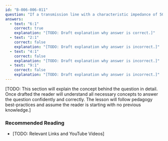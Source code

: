 ```yaml
---
id: "B-006-006-011"
question: "If a transmission line with a characteristic impedance of 50 ohms feeds a folded dipole with a feed point impedance close to 300 ohms, what impedance transformation ratio is needed to match the two?"
answers:
  - text: "6:1"
    correct: true
    explanation: "[TODO: Draft explanation why answer is correct.]"
  - text: "2:1"
    correct: false
    explanation: "[TODO: Draft explanation why answer is incorrect.]"
  - text: "4:1"
    correct: false
    explanation: "[TODO: Draft explanation why answer is incorrect.]"
  - text: "9:1"
    correct: false
    explanation: "[TODO: Draft explanation why answer is incorrect.]"
---
```


[TODO: This section will explain the concept behind the question in detail. Once drafted the reader will understand all necessary concepts to answer the question confidently and correctly. The lesson will follow pedagogy best-practices and assume the reader is starting with no previous knowledge.]

### Recommended Reading

- [TODO: Relevant Links and YouTube Videos]
